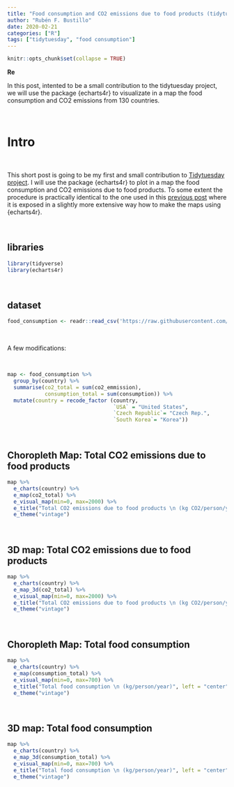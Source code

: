 ```yaml
---
title: "Food consumption and CO2 emissions due to food products (tidytuesday contribution)"
author: "Rubén F. Bustillo"
date: 2020-02-21
categories: ["R"]
tags: ["tidytuesday", "food consumption"]
---
```



```r

knitr::opts_chunk$set(collapse = TRUE)

```


**Re**

In this post, intented to be a small contribution to the tidytuesday project, we will use the package {echarts4r} to visualizate in a map the food consumption and CO2 emissions from 130 countries.

\

# Intro

\

This short post is going to be my first and small contribution to [Tidytuesday project](https://github.com/rfordatascience/tidytuesday). I will use the package {echarts4r} to plot in a map the food consumption and CO2 emissions due to food products. To some extent the procedure is practically identical to the one used in this [previous post](https://rquer.netlify.com/maps3d/) where it is exposed in a slightly more extensive way how to make the maps using {echarts4r}.

\

## libraries

```r

library(tidyverse)
library(echarts4r)

```

\

## dataset

```r

food_consumption <- readr::read_csv('https://raw.githubusercontent.com/rfordatascience/tidytuesday/master/data/2020/2020-02-18/food_consumption.csv')

```

\

A few modifications:

\

```r

map <- food_consumption %>% 
  group_by(country) %>%
  summarise(co2_total = sum(co2_emmission),
            consumption_total = sum(consumption)) %>%
  mutate(country = recode_factor (country,
                                  `USA` = "United States",
                                  `Czech Republic`= "Czech Rep.",
                                  `South Korea`= "Korea"))

```

\

## Choropleth Map: Total CO2 emissions due to food products

```r

map %>%
  e_charts(country) %>%
  e_map(co2_total) %>%
  e_visual_map(min=0, max=2000) %>%
  e_title("Total CO2 emissions due to food products \n (kg CO2/person/year)", left = "center") %>%
  e_theme("vintage")

```

\

## 3D map: Total CO2 emissions due to food products

```r
map %>%
  e_charts(country) %>%
  e_map_3d(co2_total) %>%
  e_visual_map(min=0, max=2000) %>%
  e_title("Total CO2 emissions due to food products \n (kg CO2/person/year)", left = "center") %>%
  e_theme("vintage")

```

\

## Choropleth Map: Total food consumption

```r

map %>%
  e_charts(country) %>%
  e_map(consumption_total) %>%
  e_visual_map(min=0, max=700) %>%
  e_title("Total food consumption \n (kg/person/year)", left = "center") %>%
  e_theme("vintage")

```

\

## 3D map: Total food consumption

```r

map %>%
  e_charts(country) %>%
  e_map_3d(consumption_total) %>%
  e_visual_map(min=0, max=700) %>%
  e_title("Total food consumption \n (kg/person/year)", left = "center") %>%
  e_theme("vintage")

```


